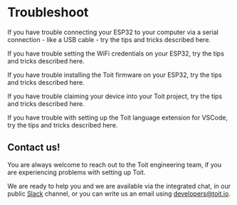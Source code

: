 # Troubleshoot

<Boxes>
<Box title="Connect ESP32" to="./serialtroubleshoot">

If you have trouble connecting your ESP32 to your computer via a serial connection - like a USB cable - try the tips and tricks described here.

</Box>

<Box title="WiFi setup" to="./wifitroubleshoot">

If you have trouble setting the WiFi credentials on your ESP32, try the tips and tricks described here.

</Box>

<Box title="Install firmware" to="./setuptroubleshoot">

If you have trouble installing the Toit firmware on your ESP32, try the tips and tricks described here.

</Box>

<Box title="Claim device" to="./claimtroubleshoot">

If you have trouble claiming your device into your Toit project, try the tips and tricks described here.

</Box>

<Box title="VSCode extension" to="./vscodetroubleshoot">

If you have trouble with setting up the Toit language extension for VSCode, try the tips and tricks described here.

</Box>

</Boxes>

## Contact us!

You are always welcome to reach out to the Toit engineering team, if you are experiencing problems with setting up Toit.

We are ready to help you and we are available via the integrated chat, in our public [Slack](https://chat.toit.io) channel, or you can write us an email using developers@toit.io.
